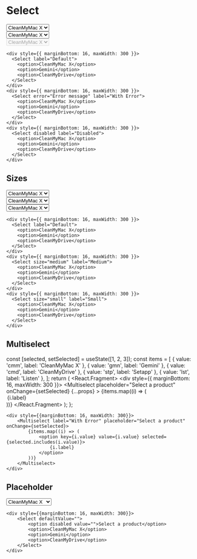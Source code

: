 
# Select

<div style={{ marginBottom: 16, maxWidth: 300 }}>
  <Select label="Default">
    <option>CleanMyMac X</option>
    <option>Gemini</option>
    <option>CleanMyDrive</option>
  </Select>
</div>
<div style={{ marginBottom: 16, maxWidth: 300 }}>
  <Select error="Error message" label="With Error">
    <option>CleanMyMac X</option>
    <option>Gemini</option>
    <option>CleanMyDrive</option>
  </Select>
</div>
<div style={{ marginBottom: 16, maxWidth: 300 }}>
  <Select disabled label="Disabled">
    <option>CleanMyMac X</option>
    <option>Gemini</option>
    <option>CleanMyDrive</option>
  </Select>
</div>

```
<div style={{ marginBottom: 16, maxWidth: 300 }}>
  <Select label="Default">
    <option>CleanMyMac X</option>
    <option>Gemini</option>
    <option>CleanMyDrive</option>
  </Select>
</div>
<div style={{ marginBottom: 16, maxWidth: 300 }}>
  <Select error="Error message" label="With Error">
    <option>CleanMyMac X</option>
    <option>Gemini</option>
    <option>CleanMyDrive</option>
  </Select>
</div>
<div style={{ marginBottom: 16, maxWidth: 300 }}>
  <Select disabled label="Disabled">
    <option>CleanMyMac X</option>
    <option>Gemini</option>
    <option>CleanMyDrive</option>
  </Select>
</div>
```

## Sizes

<div style={{ marginBottom: 16, maxWidth: 300 }}>
  <Select label="Default">
    <option>CleanMyMac X</option>
    <option>Gemini</option>
    <option>CleanMyDrive</option>
  </Select>
</div>
<div style={{ marginBottom: 16, maxWidth: 300 }}>
  <Select size="medium" label="Medium">
    <option>CleanMyMac X</option>
    <option>Gemini</option>
    <option>CleanMyDrive</option>
  </Select>
</div>
<div style={{ marginBottom: 16, maxWidth: 300 }}>
  <Select size="small" label="Small">
    <option>CleanMyMac X</option>
    <option>Gemini</option>
    <option>CleanMyDrive</option>
  </Select>
</div>

```
<div style={{ marginBottom: 16, maxWidth: 300 }}>
  <Select label="Default">
    <option>CleanMyMac X</option>
    <option>Gemini</option>
    <option>CleanMyDrive</option>
  </Select>
</div>
<div style={{ marginBottom: 16, maxWidth: 300 }}>
  <Select size="medium" label="Medium">
    <option>CleanMyMac X</option>
    <option>Gemini</option>
    <option>CleanMyDrive</option>
  </Select>
</div>
<div style={{ marginBottom: 16, maxWidth: 300 }}>
  <Select size="small" label="Small">
    <option>CleanMyMac X</option>
    <option>Gemini</option>
    <option>CleanMyDrive</option>
  </Select>
</div>
```

## Multiselect

  const [selected, setSelected] = useState([1, 2, 3]);
  const items = [
    { value: 'cmm', label: 'CleanMyMac X' },
    { value: 'gmn', label: 'Gemini' },
    { value: 'cmd', label: 'CleanMyDrive' },
    { value: 'stp', label: 'Setapp' },
    { value: 'lst', label: 'Listen' },
  ];
  return (
    <React.Fragment>
      <div style={{ marginBottom: 16, maxWidth: 300 }}>
        <Multiselect
          placeholder="Select a product"
          onChange={setSelected}
          {...props}
        >
          {items.map((i) => (
            <option
              key={i.value}
              value={i.value}
              selected={selected.includes(i.value)}
            >
              {i.label}
            </option>
          ))}
        </Multiselect>
      </div>
    </React.Fragment>
  );
};

<MultiselectExample label="Default" />
<MultiselectExample label="Medium" size="medium" />
<MultiselectExample label="With Error" error="Please select a product" />

```
<div style={{marginBottom: 16, maxWidth: 300}}>
    <Multiselect label="With Error" placeholder="Select a product" onChange={setSelected}>
        {items.map((i) => (
            <option key={i.value} value={i.value} selected={selected.includes(i.value)}>
                {i.label}
            </option>
        ))}
    </Multiselect>
</div>
```

## Placeholder

<div style={{ marginBottom: 16, maxWidth: 300 }}>
  <Select defaultValue="">
    <option disabled value="">
      Select a product
    </option>
    <option>CleanMyMac X</option>
    <option>Gemini</option>
    <option>CleanMyDrive</option>
  </Select>
</div>

```
<div style={{marginBottom: 16, maxWidth: 300}}>
    <Select defaultValue="">
        <option disabled value="">Select a product</option>
        <option>CleanMyMac X</option>
        <option>Gemini</option>
        <option>CleanMyDrive</option>
    </Select>
</div>
```
